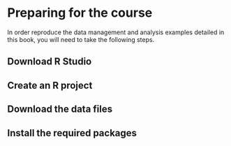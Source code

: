 # Preparing for the course

In order reproduce the data management and analysis examples detailed in this book, you will need to take the following steps. 

## Download R Studio

## Create an R project

## Download the data files

## Install the required packages

